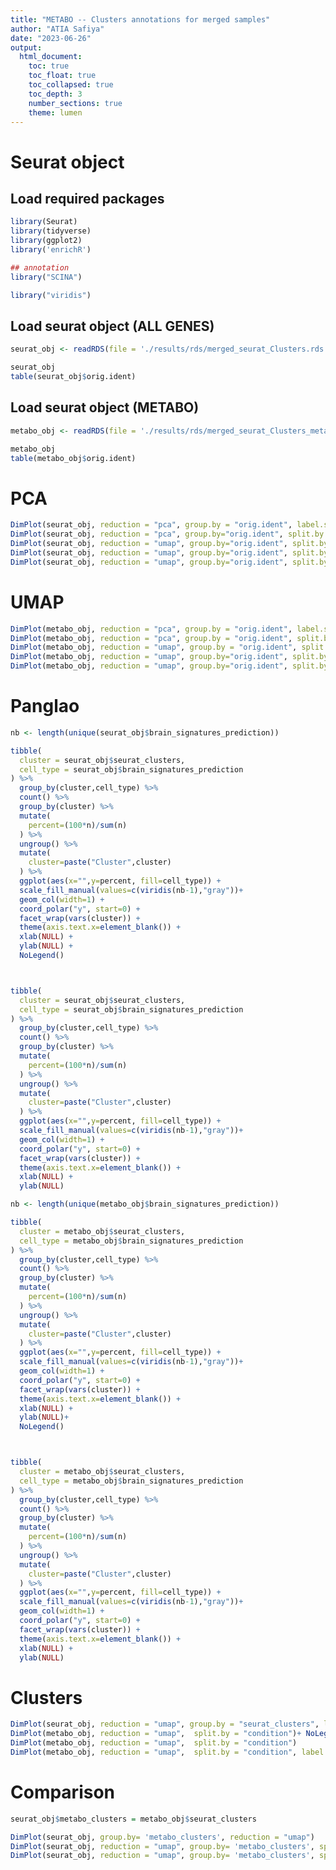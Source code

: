 ```yaml
---
title: "METABO -- Clusters annotations for merged samples"
author: "ATIA Safiya"
date: "2023-06-26"
output:
  html_document:
    toc: true
    toc_float: true
    toc_collapsed: true
    toc_depth: 3
    number_sections: true
    theme: lumen
---
```


# Seurat object

## Load required packages

```r
library(Seurat)
library(tidyverse)
library(ggplot2)
library('enrichR')

## annotation
library("SCINA")

library("viridis")
```

## Load seurat object (ALL GENES)
```r
seurat_obj <- readRDS(file = './results/rds/merged_seurat_Clusters.rds')

seurat_obj
table(seurat_obj$orig.ident)
```

## Load seurat object (METABO)
```r
metabo_obj <- readRDS(file = './results/rds/merged_seurat_Clusters_metabo.rds')

metabo_obj
table(metabo_obj$orig.ident)
```

# PCA

```r
DimPlot(seurat_obj, reduction = "pca", group.by = "orig.ident", label.size = 4, label = TRUE)
DimPlot(seurat_obj, reduction = "pca", group.by="orig.ident", split.by = "condition")+ NoLegend()
DimPlot(seurat_obj, reduction = "umap", group.by="orig.ident", split.by = "condition")+ NoLegend()
DimPlot(seurat_obj, reduction = "umap", group.by="orig.ident", split.by = "condition")
DimPlot(seurat_obj, reduction = "umap", group.by="orig.ident", split.by = "condition", label.size = 4, label = TRUE)+ NoLegend()
```

# UMAP

```r
DimPlot(metabo_obj, reduction = "pca", group.by = "orig.ident", label.size = 4, label = TRUE)
DimPlot(metabo_obj, reduction = "pca", group.by = "orig.ident", split.by = "condition")+ NoLegend()
DimPlot(metabo_obj, reduction = "umap", group.by = "orig.ident", split.by = "condition")+ NoLegend()
DimPlot(metabo_obj, reduction = "umap", group.by="orig.ident", split.by = "condition")
DimPlot(metabo_obj, reduction = "umap", group.by="orig.ident", split.by = "condition", label.size = 4, label = TRUE)+ NoLegend()
```



# Panglao
```r
nb <- length(unique(seurat_obj$brain_signatures_prediction))

tibble(
  cluster = seurat_obj$seurat_clusters,
  cell_type = seurat_obj$brain_signatures_prediction
) %>%
  group_by(cluster,cell_type) %>%
  count() %>%
  group_by(cluster) %>%
  mutate(
    percent=(100*n)/sum(n)
  ) %>%
  ungroup() %>%
  mutate(
    cluster=paste("Cluster",cluster)
  ) %>%
  ggplot(aes(x="",y=percent, fill=cell_type)) +
  scale_fill_manual(values=c(viridis(nb-1),"gray"))+
  geom_col(width=1) +
  coord_polar("y", start=0) +
  facet_wrap(vars(cluster)) +  
  theme(axis.text.x=element_blank()) +
  xlab(NULL) +
  ylab(NULL) +
  NoLegend()



tibble(
  cluster = seurat_obj$seurat_clusters,
  cell_type = seurat_obj$brain_signatures_prediction
) %>%
  group_by(cluster,cell_type) %>%
  count() %>%
  group_by(cluster) %>%
  mutate(
    percent=(100*n)/sum(n)
  ) %>%
  ungroup() %>%
  mutate(
    cluster=paste("Cluster",cluster)
  ) %>%
  ggplot(aes(x="",y=percent, fill=cell_type)) +
  scale_fill_manual(values=c(viridis(nb-1),"gray"))+
  geom_col(width=1) +
  coord_polar("y", start=0) +
  facet_wrap(vars(cluster)) +  
  theme(axis.text.x=element_blank()) +
  xlab(NULL) +
  ylab(NULL) 
```

```r
nb <- length(unique(metabo_obj$brain_signatures_prediction))

tibble(
  cluster = metabo_obj$seurat_clusters,
  cell_type = metabo_obj$brain_signatures_prediction
) %>%
  group_by(cluster,cell_type) %>%
  count() %>%
  group_by(cluster) %>%
  mutate(
    percent=(100*n)/sum(n)
  ) %>%
  ungroup() %>%
  mutate(
    cluster=paste("Cluster",cluster)
  ) %>%
  ggplot(aes(x="",y=percent, fill=cell_type)) +
  scale_fill_manual(values=c(viridis(nb-1),"gray"))+
  geom_col(width=1) +
  coord_polar("y", start=0) +
  facet_wrap(vars(cluster)) +  
  theme(axis.text.x=element_blank()) +
  xlab(NULL) +
  ylab(NULL)+ 
  NoLegend()



tibble(
  cluster = metabo_obj$seurat_clusters,
  cell_type = metabo_obj$brain_signatures_prediction
) %>%
  group_by(cluster,cell_type) %>%
  count() %>%
  group_by(cluster) %>%
  mutate(
    percent=(100*n)/sum(n)
  ) %>%
  ungroup() %>%
  mutate(
    cluster=paste("Cluster",cluster)
  ) %>%
  ggplot(aes(x="",y=percent, fill=cell_type)) +
  scale_fill_manual(values=c(viridis(nb-1),"gray"))+
  geom_col(width=1) +
  coord_polar("y", start=0) +
  facet_wrap(vars(cluster)) +  
  theme(axis.text.x=element_blank()) +
  xlab(NULL) +
  ylab(NULL)
```

# Clusters
```r
DimPlot(seurat_obj, reduction = "umap", group.by = "seurat_clusters", label.size = 4, label = TRUE)
DimPlot(metabo_obj, reduction = "umap",  split.by = "condition")+ NoLegend()
DimPlot(metabo_obj, reduction = "umap",  split.by = "condition")
DimPlot(metabo_obj, reduction = "umap",  split.by = "condition", label.size = 4, label = TRUE)
```

# Comparison

```r
seurat_obj$metabo_clusters = metabo_obj$seurat_clusters

DimPlot(seurat_obj, group.by= 'metabo_clusters', reduction = "umap")
DimPlot(seurat_obj, reduction = "umap", group.by= 'metabo_clusters', split.by = "condition")
DimPlot(seurat_obj, reduction = "umap", group.by= 'metabo_clusters', split.by = "condition")+ NoLegend()
```
